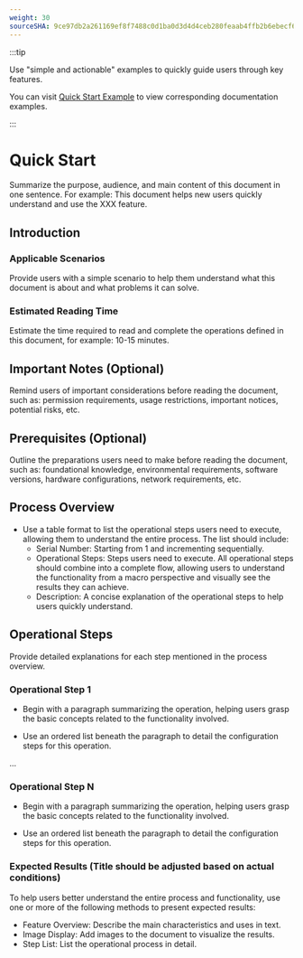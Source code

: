 ```yaml
---
weight: 30
sourceSHA: 9ce97db2a261169ef8f7488c0d1ba0d3d4d4ceb280feaab4ffb2b6ebecf631e9
---
```


:::tip

Use "simple and actionable" examples to quickly guide users through key features.

You can visit [Quick Start Example](https://product-doc-guide.alauda.cn/template/quick_start/example.html) to view corresponding documentation examples.

:::

# Quick Start

Summarize the purpose, audience, and main content of this document in one sentence. For example: This document helps new users quickly understand and use the XXX feature.

## Introduction

### Applicable Scenarios

Provide users with a simple scenario to help them understand what this document is about and what problems it can solve.

### Estimated Reading Time

Estimate the time required to read and complete the operations defined in this document, for example: 10-15 minutes.

## Important Notes (Optional)

Remind users of important considerations before reading the document, such as: permission requirements, usage restrictions, important notices, potential risks, etc.

## Prerequisites (Optional)

Outline the preparations users need to make before reading the document, such as: foundational knowledge, environmental requirements, software versions, hardware configurations, network requirements, etc.

## Process Overview

- Use a table format to list the operational steps users need to execute, allowing them to understand the entire process. The list should include:
  - Serial Number: Starting from 1 and incrementing sequentially.
  - Operational Steps: Steps users need to execute. All operational steps should combine into a complete flow, allowing users to understand the functionality from a macro perspective and visually see the results they can achieve.
  - Description: A concise explanation of the operational steps to help users quickly understand.

## Operational Steps

Provide detailed explanations for each step mentioned in the process overview.

### Operational Step 1

- Begin with a paragraph summarizing the operation, helping users grasp the basic concepts related to the functionality involved.

- Use an ordered list beneath the paragraph to detail the configuration steps for this operation.

...

### Operational Step N

- Begin with a paragraph summarizing the operation, helping users grasp the basic concepts related to the functionality involved.

- Use an ordered list beneath the paragraph to detail the configuration steps for this operation.

### Expected Results (Title should be adjusted based on actual conditions)

To help users better understand the entire process and functionality, use one or more of the following methods to present expected results:

- Feature Overview: Describe the main characteristics and uses in text.
- Image Display: Add images to the document to visualize the results.
- Step List: List the operational process in detail.
